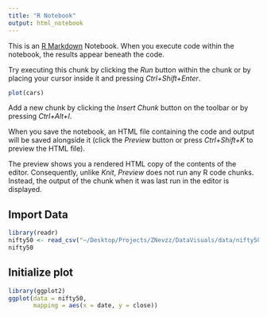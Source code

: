 ```yaml
---
title: "R Notebook"
output: html_notebook
---
```


This is an [R Markdown](http://rmarkdown.rstudio.com) Notebook. When you execute code within the notebook, the results appear beneath the code. 

Try executing this chunk by clicking the *Run* button within the chunk or by placing your cursor inside it and pressing *Ctrl+Shift+Enter*. 

```r
plot(cars)
```

Add a new chunk by clicking the *Insert Chunk* button on the toolbar or by pressing *Ctrl+Alt+I*.

When you save the notebook, an HTML file containing the code and output will be saved alongside it (click the *Preview* button or press *Ctrl+Shift+K* to preview the HTML file).

The preview shows you a rendered HTML copy of the contents of the editor. Consequently, unlike *Knit*, *Preview* does not run any R code chunks. Instead, the output of the chunk when it was last run in the editor is displayed.


## Import Data

```r
library(readr)
nifty50 <- read_csv("~/Desktop/Projects/ZNevzz/DataVisuals/data/nifty50.csv")
nifty50
```

## Initialize plot
```r
library(ggplot2)
ggplot(data = nifty50,
       mapping = aes(x = date, y = close))
```


